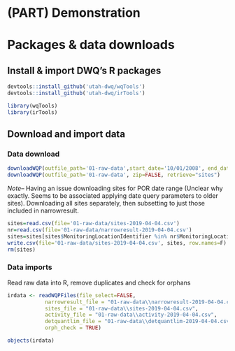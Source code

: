 # (PART) Demonstration {-}

# Packages & data downloads
## Install & import DWQ's R packages
```r
devtools::install_github('utah-dwq/wqTools')
devtools::install_github('utah-dwq/irTools')
```

```r
library(wqTools)
library(irTools)
```

## Download and import data
### Data download
```r
downloadWQP(outfile_path='01-raw-data',start_date='10/01/2008', end_date='09/30/2014', zip=TRUE, unzip=TRUE, retrieve=c("narrowresult", "activity", "detquantlim"))
downloadWQP(outfile_path='01-raw-data', zip=FALSE, retrieve="sites")
```
*Note--* Having an issue downloading sites for POR date range (Unclear why exactly. Seems to be associated applying date query parameters to older sites). Downloading all sites separately, then subsetting to just those included in narrowresult.

```r
sites=read.csv(file='01-raw-data/sites-2019-04-04.csv')
nr=read.csv(file='01-raw-data/narrowresult-2019-04-04.csv')
sites=sites[sites$MonitoringLocationIdentifier %in% nr$MonitoringLocationIdentifier,]
write.csv(file='01-raw-data/sites-2019-04-04.csv', sites, row.names=F)
rm(sites)
```


### Data imports
Read raw data into R, remove duplicates and check for orphans
```r
irdata <- readWQPFiles(file_select=FALSE,
            narrowresult_file = "01-raw-data\\narrowresult-2019-04-04.csv",
            sites_file = "01-raw-data\\sites-2019-04-04.csv",
            activity_file = "01-raw-data\\activity-2019-04-04.csv",
            detquantlim_file = "01-raw-data\\detquantlim-2019-04-04.csv",
            orph_check = TRUE)

objects(irdata)
```



